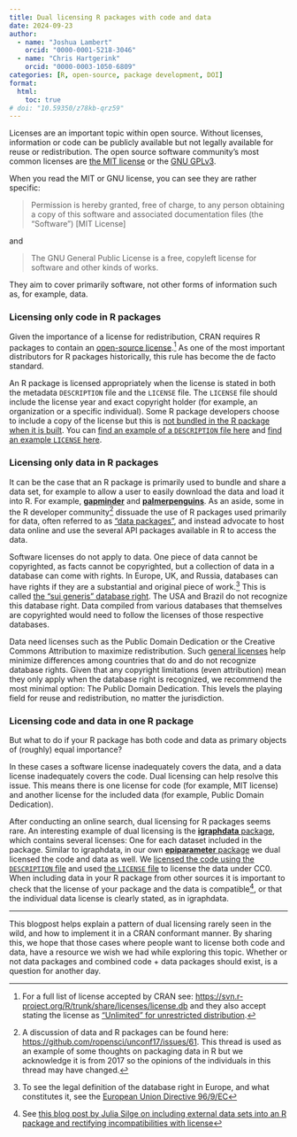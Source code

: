 ```yaml
---
title: Dual licensing R packages with code and data
date: 2024-09-23
author:
  - name: "Joshua Lambert"
    orcid: "0000-0001-5218-3046"
  - name: "Chris Hartgerink"
    orcid: "0000-0003-1050-6809"
categories: [R, open-source, package development, DOI]
format:
  html: 
    toc: true
# doi: "10.59350/z78kb-qrz59"
---
```


Licenses are an important topic within open source. Without licenses, information or code can be publicly available but not legally available for reuse or redistribution. The open source software community's most common licenses are [the MIT license](https://mit-license.org) or the [GNU GPLv3](https://www.gnu.org/licenses/gpl-3.0.html).

When you read the MIT or GNU license, you can see they are rather specific:

> Permission is hereby granted, free of charge, to any person obtaining a copy of this software and associated documentation files (the “Software”) [MIT License]

and

> The GNU General Public License is a free, copyleft license for software and other kinds of works.

They aim to cover primarily software, not other forms of information such as, for example, data.

### Licensing only code in R packages

Given the importance of a license for redistribution, CRAN requires R packages to contain an [open-source license](https://cran.r-project.org/doc/FAQ/R-exts.html#Licensing).[^1] As one of the most important distributors for R packages historically, this rule has become the de facto standard.

An R package is licensed appropriately when the license is stated in both the metadata `DESCRIPTION` file and the `LICENSE` file. The `LICENSE` file should include the license year and exact copyright holder (for example, an organization or a specific individual). Some R package developers choose to include a copy of the license but this is [not bundled in the R package when it is built](https://r-pkgs.org/license.html#key-files). You can [find an example of a `DESCRIPTION` file here](https://github.com/epiverse-trace/cfr/blob/29ee12aa9b8a49eedb9207d95c25c13d7d4e0ace/DESCRIPTION#L27) and [find an example `LICENSE` here](https://github.com/epiverse-trace/cfr/blob/main/LICENSE).

### Licensing only data in R packages

It can be the case that an R package is primarily used to bundle and share a data set, for example to allow a user to easily download the data and load it into R. For example, [**gapminder**](https://github.com/jennybc/gapminder) and [**palmerpenguins**](https://github.com/allisonhorst/palmerpenguins). As an aside, some in the R developer community[^2] dissuade the use of R packages used primarily for data, often referred to as ["data packages"](https://r-pkgs.org/data.html), and instead advocate to host data online and use the several API packages available in R to access the data.
<!-- Data packages are often small, openly accessibly data sets that are used to showcase the functionality of a package. In these cases the data is secondary to the code, and as such many of the R packages with these "toy" data sets only state a software license.  -->

Software licenses do not apply to data. One piece of data cannot be copyrighted, as facts cannot be copyrighted, but a collection of data in a database can come with rights. In Europe, UK, and Russia, databases can have rights if they are a substantial and original piece of work.[^3] This is called [the "sui generis" database right](https://en.wikipedia.org/wiki/Database_right). The USA and Brazil do not recognize this database right. Data compiled from various databases that themselves are copyrighted would need to follow the licenses of those respective databases.

Data need licenses such as the Public Domain Dedication or the Creative Commons Attribution to maximize redistribution. Such [general licenses](https://r-pkgs.org/license.html#code-you-write) help minimize differences among countries that do and do not recognize database rights. Given that any copyright limitations (even attribution) mean they only apply when the database right is recognized, we recommend the most minimal option: The Public Domain Dedication. This levels the playing field for reuse and redistribution, no matter the jurisdiction.

### Licensing code and data in one R package

But what to do if your R package has both code and data as primary objects of (roughly) equal importance?

In these cases a software license inadequately covers the data, and a data license inadequately covers the code. Dual licensing can help resolve this issue. This means there is one license for code (for example, MIT license)  and another license for the included data (for example, Public Domain Dedication).

After conducting an online search, dual licensing for R packages seems rare. An interesting example of dual licensing is the [**igraphdata** package](https://github.com/igraph/igraphdata/blob/main/LICENSE), which contains several licenses: One for each dataset included in the package. Similar to igraphdata, in our own [**epiparameter** package](https://github.com/epiverse-trace/epiparameter) we dual licensed the code and data as well. We [licensed the code using the `DESCRIPTION` file](https://github.com/epiverse-trace/epiparameter/blob/4f7008063040fc4a0b436a9e4d2adb9bb7022f6c/DESCRIPTION#L21) and used [the `LICENSE` file](https://github.com/epiverse-trace/epiparameter/blob/main/LICENSE) to license the data under CC0. When including data in your R package from other sources it is important to check that the license of your package and the data is compatible[^4], or that the individual data license is clearly stated, as in igraphdata.

---

This blogpost helps explain a pattern of dual licensing rarely seen in the wild, and how to implement it in a CRAN conformant manner. By sharing this, we hope that those cases where people want to license both code and data, have a resource we wish we had while exploring this topic. Whether or not data packages and combined code + data packages should exist, is a question for another day.

[^1]: For a full list of license accepted by CRAN see: <https://svn.r-project.org/R/trunk/share/licenses/license.db> and they also accept stating the license as ["Unlimited" for unrestricted distribution](https://cran.r-project.org/doc/manuals/R-exts.html#Licensing-1).

[^2]: A discussion of data and R packages can be found here: <https://github.com/ropensci/unconf17/issues/61>. This thread is used as an example of some thoughts on packaging data in R but we acknowledge it is from 2017 so the opinions of the individuals in this thread may have changed.

[^3]: To see the legal definition of the database right in Europe, and what constitutes it, see the [European Union Directive 96/9/EC](https://eur-lex.europa.eu/eli/dir/1996/9/oj/eng)

[^4]: See [this blog post by Julia Silge on including external data sets into an R package and rectifying incompatibilities with license](https://juliasilge.com/blog/sentiment-lexicons/)
